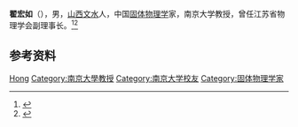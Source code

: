 '''翟宏如'''（{{bd|1927年|}}），男，[[山西|山西]][[文水|文水]]人，中国[[固体物理学|固体物理学]]家，南京大学教授，曾任江苏省物理学会副理事长。<ref>{{Cite book|title=中华当代文化名人大辞典|author=张品兴, 殷登祥, 陈有进等主编|publisher=中国广播电视出版社|year=1992|isbn=9787504315137|location=北京|pages=}}</ref><ref>{{Cite book|title=二十世纪中国名人辞典|author=蔡开松, 于信凤主编; 曾卓明, 周溯源, 赵书刚副主编|publisher=辽宁人民出版社|year=1991|isbn=|location=沈阳|pages=}}</ref>

== 参考资料 ==
{{reflist}}

{{中国人物小作品}}

{{Authority control}}
{{DEFAULTSORT:Zhai翟}}
[[Category:翟姓|Hong]]
[[Category:南京大學教授|Category:南京大學教授]]
[[Category:南京大学校友|Category:南京大学校友]]
[[Category:固体物理学家|Category:固体物理学家]]